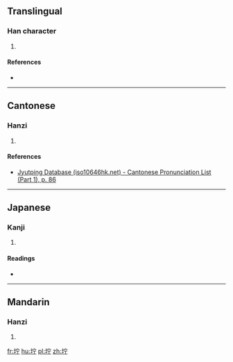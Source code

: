==Translingual==

===Han character===
{{Han char|rn=32|rad=土|as=05|sn=8|four=|canj=土十一弓 (GJMN)|ids=⿰[[土]][[宁]]}}

# {{defn|Han|sort=土05}}

====References====
* {{Han ref|kx=0227.120|dkj=05008|dj=0462.280|hdz=10435.030|uh=577E|ud=22398}}

----

==Cantonese==

===Hanzi===
{{yue-hanzi|jyut=[[cyu5]]|y=chyu5}}

# {{defn|lang=yue|sort=土05}}

====References====
* [http://www.iso10646hk.net/jp/document/download.jsp Jyutping Database (iso10646hk.net) - Cantonese Pronunciation List (Part 1), p. 86]

----

==Japanese==

===Kanji===
{{ja-kanji|grade=|rs=土05}}

# {{defn|lang=ja|sort=土05}}

====Readings====
* {{ja-readings|on=[[ちょ]] (cho), [[じょ]] (jo)|kun=}}

----

==Mandarin==

===Hanzi===
{{cmn-hanzi|pin=[[zhù]] ([[zhu4]])|wg=chu<sup>4</sup>}}

# {{defn|lang=cmn|sort=土05}}

[[fr:坾]]
[[hu:坾]]
[[pl:坾]]
[[zh:坾]]